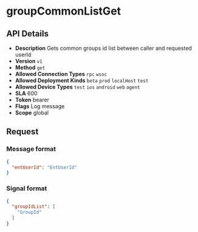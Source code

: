 # groupCommonListGet

## API Details

- **Description** Gets common groups id list between caller and requested userId
- **Version** `v1`
- **Method** `get`
- **Allowed Connection Types** `rpc` `wsoc` 
- **Allowed Deployment Kinds** `beta` `prod` `localHost` `test` 
- **Allowed Device Types** `test` `ios` `android` `web` `agent` 
- **SLA** 600
- **Token** bearer
- **Flags** Log message
- **Scope** global


## Request

### Message format

```json
{
  "entUserId": "EntUserId"
}
```

### Signal format

```json
{
  "groupIdList": [
    "GroupId"
  ]
}
```

